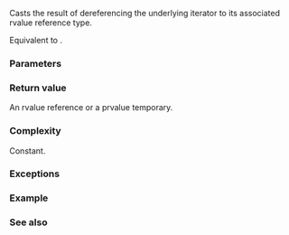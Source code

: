 {{title|1=iter_move{{petty|(std::move_iterator)}}}}
{{cpp/iterator/move_iterator/navbar}}
{{ddcl|since=c++20|
friend constexpr std::iter_rvalue_reference_t&lt;Iter&gt;
    iter_move( const std::move_iterator&amp; i ) noexcept(/* see below */);
}}

Casts the result of dereferencing the underlying iterator to its associated rvalue reference type.

Equivalent to {{c|return std::ranges::iter_move(i.base());}}.

{{cpp/hidden friend|{{c/core|std::move_iterator&lt;Iter&gt;}}|tmpl=yes}}

===Parameters===
{{par begin}}
{{par|i|a source move iterator}}
{{par end}}

===Return value===
An rvalue reference or a prvalue temporary.

===Complexity===
Constant.

===Exceptions===
{{noexcept|noexcept(ranges::iter_move(i.base()))}}

===Example===
{{example
|code=
#include &lt;iomanip&gt;
#include &lt;iostream&gt;
#include &lt;iterator&gt;
#include &lt;string&gt;
#include &lt;vector&gt;

void print(const auto&amp; rem, const auto&amp; v)
{
    std::cout &lt;&lt; rem &lt;&lt; '[' &lt;&lt; size(v) &lt;&lt; "] { ";
    for (char comma[]{0, ' ', 0}; const auto&amp; s : v)
        std::cout &lt;&lt; comma &lt;&lt; std::quoted(s), comma[0] = ',';
    std::cout &lt;&lt; " }\n";
}

int main()
{
    std::vector&lt;std::string&gt; p{"Andromeda", "Cassiopeia", "Phoenix"}, q;
    
    print("p", p), print("q", q);
    
    using MI = std::move_iterator&lt;std::vector&lt;std::string&gt;::iterator&gt;;
    
    for (MI first{p.begin()}, last{p.end()}; first != last; ++first)
        q.emplace_back(/* ADL */ iter_move(first));
    
    print("p", p), print("q", q);
}
|p=true
|output=
p[3] { "Andromeda", "Cassiopeia", "Phoenix" }
q[0] {  }
p[3] { "", "", "" }
q[3] { "Andromeda", "Cassiopeia", "Phoenix" }
}}

===See also===
{{dsc begin}}
{{dsc inc|cpp/iterator/ranges/dsc iter_move}}
{{dsc inc|cpp/iterator/adaptor/dsc iter_move|reverse_iterator}}
{{dsc inc|cpp/utility/dsc move}}
{{dsc inc|cpp/utility/dsc move_if_noexcept}}
{{dsc inc|cpp/utility/dsc forward}}
{{dsc inc|cpp/algorithm/ranges/dsc move}}
{{dsc inc|cpp/algorithm/ranges/dsc move_backward}}
{{dsc end}}

{{langlinks|de|es|fr|it|ja|pt|ru|zh}}
